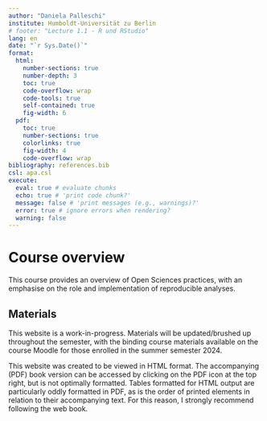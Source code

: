 ```yaml
---
author: "Daniela Palleschi"
institute: Humboldt-Universität zu Berlin
# footer: "Lecture 1.1 - R und RStudio"
lang: en
date: "`r Sys.Date()`"
format:
  html:
    number-sections: true
    number-depth: 3
    toc: true
    code-overflow: wrap
    code-tools: true
    self-contained: true
    fig-width: 6
  pdf:
    toc: true
    number-sections: true
    colorlinks: true
    fig-width: 4
    code-overflow: wrap
bibliography: references.bib
csl: apa.csl
execute: 
  eval: true # evaluate chunks
  echo: true # 'print code chunk?'
  message: false # 'print messages (e.g., warnings)?'
  error: true # ignore errors when rendering?
  warning: false
---
```


# Course overview {.unnumbered}

This course provides an overview of Open Sciences practices, with an emphasise on the role and implementation of reproducible analyses.

## Materials

This website is a work-in-progress. Materials will be updated/brushed up throughout the semester, with the binding course materials available on the course Moodle for those enrolled in the summer semester 2024.

This website was created to be viewed in HTML format. The accompanying (PDF) book version can be accessed by clicking on the PDF icon at the top right, but is not optimally formatted. Tables formatted for HTML output are particularly oddly formatted in PDF, as is the order of printed elements in relation to their accompanying text. For this reason, I strongly recommend following the web book.





